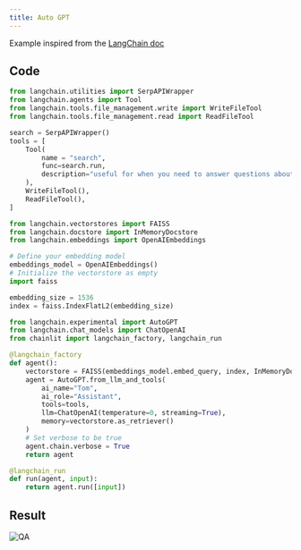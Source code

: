 ```yaml
---
title: Auto GPT
---
```


Example inspired from the [LangChain doc](https://python.langchain.com/en/latest/use_cases/autonomous_agents/autogpt.html)

## Code
```python
from langchain.utilities import SerpAPIWrapper
from langchain.agents import Tool
from langchain.tools.file_management.write import WriteFileTool
from langchain.tools.file_management.read import ReadFileTool

search = SerpAPIWrapper()
tools = [
    Tool(
        name = "search",
        func=search.run,
        description="useful for when you need to answer questions about current events. You should ask targeted questions"
    ),
    WriteFileTool(),
    ReadFileTool(),
]

from langchain.vectorstores import FAISS
from langchain.docstore import InMemoryDocstore
from langchain.embeddings import OpenAIEmbeddings

# Define your embedding model
embeddings_model = OpenAIEmbeddings()
# Initialize the vectorstore as empty
import faiss

embedding_size = 1536
index = faiss.IndexFlatL2(embedding_size)

from langchain.experimental import AutoGPT
from langchain.chat_models import ChatOpenAI
from chainlit import langchain_factory, langchain_run

@langchain_factory
def agent():
    vectorstore = FAISS(embeddings_model.embed_query, index, InMemoryDocstore({}), {})
    agent = AutoGPT.from_llm_and_tools(
        ai_name="Tom",
        ai_role="Assistant",
        tools=tools,
        llm=ChatOpenAI(temperature=0, streaming=True),
        memory=vectorstore.as_retriever()
    )
    # Set verbose to be true
    agent.chain.verbose = True
    return agent

@langchain_run
def run(agent, input):
    return agent.run([input])
```

## Result
![QA](/images/auto-gpt.png)